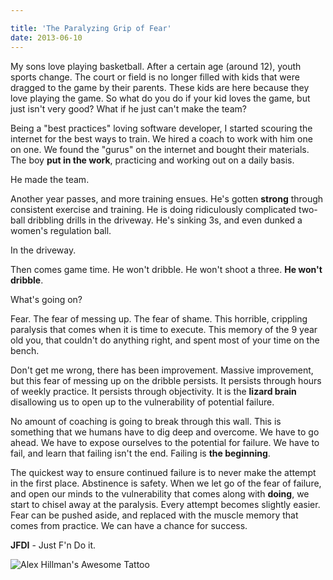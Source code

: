 ```yaml
---

title: 'The Paralyzing Grip of Fear'
date: 2013-06-10
---
```


My sons love playing basketball. After a certain age
(around 12), youth sports change. The court or field is no longer filled with
kids that were dragged to the game by their parents. These kids are here because
they love playing the game. So what do you do if your kid loves the game, but
just isn't very good? What if he just can't make the team?

Being a "best practices" loving software developer, I started scouring the
internet for the best ways to train. We hired a coach to work with him one on
one. We found the "gurus" on the internet and bought their materials. The boy
**put in the work**, practicing and working out on a daily basis.

He made the team.

Another year passes, and more training ensues. He's gotten **strong** through
consistent exercise and training. He is doing ridiculously
complicated two-ball dribbling drills in the driveway. He's sinking 3s, and even
dunked a women's regulation ball.

In the driveway.

Then comes game time. He won't dribble. He won't shoot a three. **He won't
dribble**.

What's going on?

Fear. The fear of messing up. The fear of shame. This horrible, crippling
paralysis that comes when it is time to execute. This memory of the 9 year old
you, that couldn't do anything right, and spent most of your time on the bench.

Don't get me wrong, there has been improvement. Massive improvement, but this
fear of messing up on the dribble persists. It persists through hours of weekly
practice. It persists through objectivity. It is the **lizard brain** disallowing
us to open up to the vulnerability of potential failure.

No amount of coaching is going to break through this wall. This is something
that we humans have to dig deep and overcome. We have to go ahead. We have to
expose ourselves to the potential for failure. We have to fail, and learn that
failing isn't the end. Failing is **the beginning**.

The quickest way to ensure continued failure is to never make the attempt in the
first place. Abstinence is safety. When we let go of the fear of failure, and
open our minds to the vulnerability that comes along with **doing**, we start to
chisel away at the paralysis. Every attempt becomes slightly easier. Fear can be
pushed aside, and replaced with the muscle memory that comes from practice. We
can have a chance for success.

**JFDI** - Just F'n Do it.

![Alex Hillman's Awesome
Tattoo](https://farm5.staticflickr.com/4124/5050135544_97d67cd23c_o.png)
